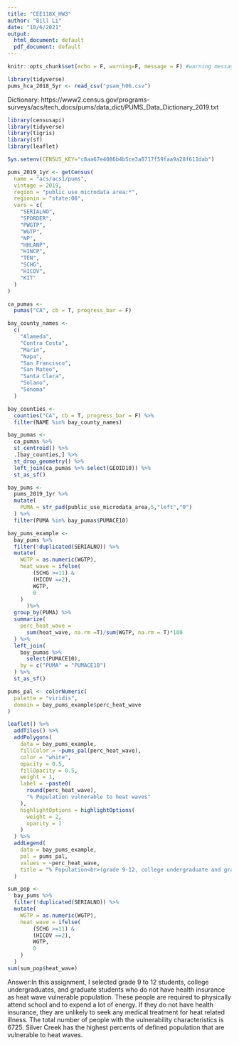 ```yaml
---
title: "CEE118X_HW3"
author: "Bill Li"
date: "10/6/2021"
output:
  html_document: default
  pdf_document: default
---
```


```r
knitr::opts_chunk$set(echo = F, warning=F, message = F) #warning messages and codes do not show
```

```r

library(tidyverse)
pums_hca_2018_5yr <- read_csv("psam_h06.csv")

```


Dictionary: https://www2.census.gov/programs-surveys/acs/tech_docs/pums/data_dict/PUMS_Data_Dictionary_2019.txt
```r
library(censusapi)
library(tidyverse)
library(tigris)
library(sf)
library(leaflet)

Sys.setenv(CENSUS_KEY="c8aa67e4086b4b5ce3a8717f59faa9a28f611dab")

pums_2019_1yr <- getCensus(
  name = "acs/acs1/pums",
  vintage = 2019,
  region = "public use microdata area:*", 
  regionin = "state:06",
  vars = c(
    "SERIALNO",
    "SPORDER",
    "PWGTP",
    "WGTP",
    "NP",
    "HHLANP",
    "HINCP",
    "TEN",
    "SCHG",
    "HICOV",
    "KIT"
  )
)

```

```r
ca_pumas <-
  pumas("CA", cb = T, progress_bar = F)

bay_county_names <-
  c(
    "Alameda",
    "Contra Costa",
    "Marin",
    "Napa",
    "San Francisco",
    "San Mateo",
    "Santa Clara",
    "Solano",
    "Sonoma"
  )

bay_counties <-
  counties("CA", cb = T, progress_bar = F) %>%
  filter(NAME %in% bay_county_names)

bay_pumas <-
  ca_pumas %>% 
  st_centroid() %>% 
  .[bay_counties,] %>% 
  st_drop_geometry() %>% 
  left_join(ca_pumas %>% select(GEOID10)) %>% 
  st_as_sf()

bay_pums <-
  pums_2019_1yr %>% 
  mutate(
    PUMA = str_pad(public_use_microdata_area,5,"left","0")
  ) %>% 
  filter(PUMA %in% bay_pumas$PUMACE10)
```


```r
bay_pums_example <-
  bay_pums %>% 
  filter(!duplicated(SERIALNO)) %>% 
  mutate(
    WGTP = as.numeric(WGTP),
    heat_wave = ifelse(
        (SCHG >=11) &
        (HICOV ==2),
        WGTP,
        0
    )
      )%>% 
  group_by(PUMA) %>% 
  summarize(
    perc_heat_wave =
      sum(heat_wave, na.rm =T)/sum(WGTP, na.rm = T)*100
  ) %>% 
  left_join(
    bay_pumas %>% 
      select(PUMACE10),
    by = c("PUMA" = "PUMACE10")
  ) %>% 
  st_as_sf()
```

```r
pums_pal <- colorNumeric(
  palette = "viridis",
  domain = bay_pums_example$perc_heat_wave
)

leaflet() %>%
  addTiles() %>% 
  addPolygons(
    data = bay_pums_example,
    fillColor = ~pums_pal(perc_heat_wave),
    color = "white",
    opacity = 0.5,
    fillOpacity = 0.5,
    weight = 1,
    label = ~paste0(
      round(perc_heat_wave), 
      "% Population vulnerable to heat waves"
    ),
    highlightOptions = highlightOptions(
      weight = 2,
      opacity = 1
    )
  ) %>% 
  addLegend(
    data = bay_pums_example,
    pal = pums_pal,
    values = ~perc_heat_wave,
    title = "% Population<br>(grade 9-12, college undergraduate and graduate)<br> vulnerable to heat waves"
  )
```
```r
sum_pop <-
  bay_pums %>% 
  filter(!duplicated(SERIALNO)) %>% 
  mutate(
    WGTP = as.numeric(WGTP),
    heat_wave = ifelse(
        (SCHG >=11) &
        (HICOV ==2),
        WGTP,
        0
    )
  )
sum(sum_pop$heat_wave)

```



Answer:In this assignment, I selected grade 9 to 12 students, college undergraduates, and graduate students who do not have health insurance as heat wave vulnerable population. These people are required to physically attend school and to expend a lot of energy. If they do not have health insurance, they are unlikely to seek any medical treatment for heat related illness. The total number of people with the vulnerability characteristics is 6725. Silver Creek has the highest percents of defined population that are vulnerable to heat waves. 
